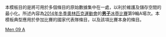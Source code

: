 <noinclude>
本模板目的是將可用於多個條目的原始數據集中在一處，以利於維護及儲存空間的最小化。所述內容為[[2014年冬季奧林匹克運動會]]的[[2014年冬季奧林匹克運動會男子冰壺比賽|'''男子'''冰壺比賽]]第9輪A場次。本模板典型應用於參加比賽的國家代表隊條目，以及該項比賽本身的條目。
</noinclude>{{Curlingbox
| sheet = A {{v|2014 Winter Olympics men's curling draw 9 sheet A}}
| team1 = {{flagIOC|SWE|2014年冬季}}（[[尼克拉斯·埃丁|埃丁]]）{{X}}
|0|1|0|2|2|0|1|0|2|X| |8
| team2 = {{flagIOC|GER|2014年冬季}}（[[John Jahr|Jahr]]）
|0|0|1|0|0|2|0|1|0|X| |4
}}<noinclude>
{{2014 Winter Olympics curling convenience template navbox}}
[[Category:2014年冬季奧林匹克運動會冰壺比賽模板|Men 09 A]]
</noinclude>